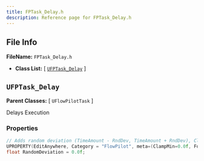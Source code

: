 ```yaml
---
title: FPTask_Delay.h
description: Reference page for FPTask_Delay.h
---
```


## File Info

__FileName:__ `FPTask_Delay.h`
- __Class List:__ 
[ [`UFPTask_Delay`](#ufptask_delay) ]


## `UFPTask_Delay` 


__Parent Classes:__
[ `UFlowPilotTask` ]

 
Delays Execution 

### Properties

```cpp
// Adds random deviation (TimeAmount - RndDev, TimeAmount + RndDev), Clamped (0.0f - T) 
UPROPERTY(EditAnywhere, Category = "FlowPilot", meta=(ClampMin=0.0f, ForceUnits="s"))
float RandomDeviation = 0.0f;

```
